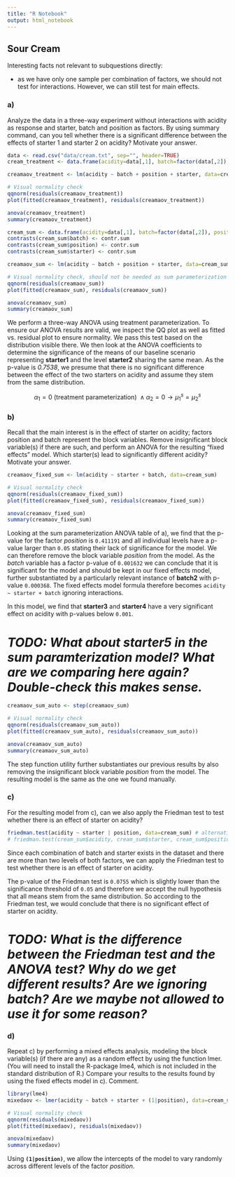 ```yaml
---
title: "R Notebook"
output: html_notebook
---
```


## Sour Cream

Interesting facts not relevant to subquestions directly:

-   as we have only one sample per combination of factors, we should not test for interactions. However, we can still test for main effects.

### a)

Analyze the data in a three-way experiment without interactions with acidity as response and starter, batch and position as factors. By using summary command, can you tell whether there is a significant difference between the effects of starter 1 and starter 2 on acidity? Motivate your answer.

```r
data <- read.csv("data/cream.txt", sep="", header=TRUE)
cream_treatment <- data.frame(acidity=data[,1], batch=factor(data[,2]), position=factor(data[,3]), starter=factor(data[,4]))

creamaov_treatment <- lm(acidity ~ batch + position + starter, data=cream_treatment)

# Visual normality check
qqnorm(residuals(creamaov_treatment))
plot(fitted(creamaov_treatment), residuals(creamaov_treatment))

anova(creamaov_treatment)
summary(creamaov_treatment)
```

```r
cream_sum <- data.frame(acidity=data[,1], batch=factor(data[,2]), position=factor(data[,3]), starter=factor(data[,4]))
contrasts(cream_sum$batch) <- contr.sum
contrasts(cream_sum$position) <- contr.sum
contrasts(cream_sum$starter) <- contr.sum

creamaov_sum <- lm(acidity ~ batch + position + starter, data=cream_sum)

# Visual normality check, should not be needed as sum parameterization should not change the normality of the data
qqnorm(residuals(creamaov_sum))
plot(fitted(creamaov_sum), residuals(creamaov_sum))

anova(creamaov_sum)
summary(creamaov_sum)
```

We perform a three-way ANOVA using treatment parameterization. To ensure our ANOVA results are valid, we inspect the QQ plot as well as fitted vs. residual plot to ensure normality. We pass this test based on the distribution visible there. We then look at the ANOVA coefficients to determine the significance of the means of our baseline scenario representing **starter1** and the level **starter2** sharing the same mean. As the p-value is *0.7538*, we presume that there is no significant difference between the effect of the two starters on acidity and assume they stem from the same distribution.

$$\alpha_{1} = 0 \text{ (treatment parameterization) } \land \alpha_{2} = 0 \rightarrow \mu^{s}_{1}=\mu^{s}_{2}$$

### b)

Recall that the main interest is in the effect of starter on acidity; factors position and batch represent the block variables. Remove insignificant block variable(s) if there are such, and perform an ANOVA for the resulting “fixed effects” model. Which starter(s) lead to significantly different acidity? Motivate your answer.

```r
creamaov_fixed_sum <- lm(acidity ~ starter + batch, data=cream_sum)

# Visual normality check
qqnorm(residuals(creamaov_fixed_sum))
plot(fitted(creamaov_fixed_sum), residuals(creamaov_fixed_sum))

anova(creamaov_fixed_sum)
summary(creamaov_fixed_sum)
```

Looking at the sum parameterization ANOVA table of a), we find that the p-value for the factor *position* is `0.411191` and all individual levels have a p-value larger than `0.05` stating their lack of significance for the model. We can therefore remove the block variable *position* from the model. As the *batch* variable has a factor p-value of `0.001632` we can conclude that it is significant for the model and should be kept in our fixed effects model, further substantiated by a particularly relevant instance of **batch2** with p-value `0.000368`. The fixed effects model formula therefore becomes `acidity ~ starter + batch` ignoring interactions.

In this model, we find that **starter3** and **starter4** have a very significant effect on acidity with p-values below `0.001`.

# *TODO: What about starter5 in the sum paramterization model? What are we comparing here again? Double-check this makes sense.*

```r
creamaov_sum_auto <- step(creamaov_sum)

# Visual normality check
qqnorm(residuals(creamaov_sum_auto))
plot(fitted(creamaov_sum_auto), residuals(creamaov_sum_auto))

anova(creamaov_sum_auto)
summary(creamaov_sum_auto)
```

The step function utility further substantiates our previous results by also removing the insignificant block variable *position* from the model. The resulting model is the same as the one we found manually.

### c)

For the resulting model from c), can we also apply the Friedman test to test whether there is an effect of starter on acidity?

```r
friedman.test(acidity ~ starter | position, data=cream_sum) # alternative syntax
# friedman.test(cream_sum$acidity, cream_sum$starter, cream_sum$position)
```

Since each combination of batch and starter exists in the dataset and there are more than two levels of both factors, we can apply the Friedman test to test whether there is an effect of starter on acidity.

The p-value of the Friedman test is `0.0755` which is slightly lower than the significance threshold of `0.05` and therefore we accept the null hypothesis that all means stem from the same distribution. So according to the Friedman test, we would conclude that there is no significant effect of starter on acidity.

# *TODO: What is the difference between the Friedman test and the ANOVA test? Why do we get different results? Are we ignoring batch? Are we maybe not allowed to use it for some reason?*

### d)

Repeat c) by performing a mixed effects analysis, modeling the block variable(s) (if there are any) as a random effect by using the function lmer. (You will need to install the R-package lme4, which is not included in the standard distribution of R.) Compare your results to the results found by using the fixed effects model in c). Comment.

```r
library(lme4)
mixedaov <- lmer(acidity ~ batch + starter + (1|position), data=cream_sum)

# Visual normality check
qqnorm(residuals(mixedaov))
plot(fitted(mixedaov), residuals(mixedaov))

anova(mixedaov)
summary(mixedaov)
```

Using **`(1|position)`**, we allow the intercepts of the model to vary randomly across different levels of the factor *position*.
